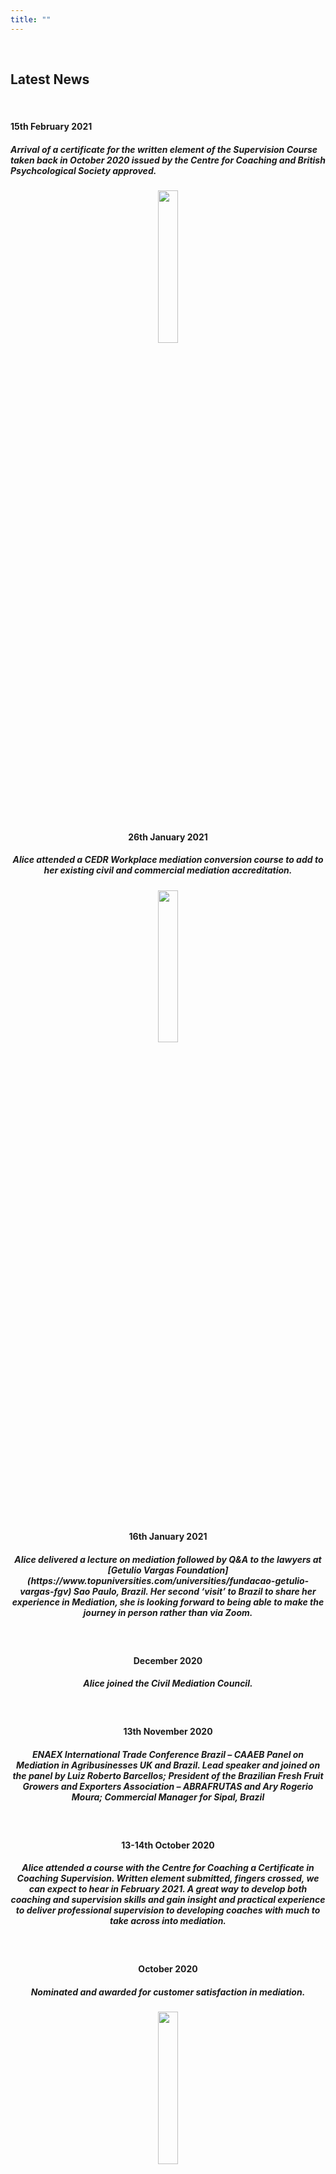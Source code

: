 ```yaml
---
title: ""
---
```

<br>

## Latest News

<br>

#### <b> 15th February 2021 </b>
##### Arrival of a certificate for the written element of the Supervision Course taken back in October 2020 issued by the Centre for Coaching and British Psychcological Society approved. 

<center>
![](supervision.png){width=25%}

<br>

#### <b> 26th January 2021 </b>
##### Alice attended a CEDR Workplace mediation conversion course to add to her existing civil and commercial mediation accreditation.

<center>
![](Workplace Mediation.png){width=25%}

<br>

#### <b> 16th January 2021 </b>

##### Alice delivered a lecture on mediation followed by Q&A to the lawyers at [Getulio Vargas Foundation] (https://www.topuniversities.com/universities/fundacao-getulio-vargas-fgv)  Sao Paulo, Brazil.  Her second 'visit' to Brazil to share her experience in Mediation, she is looking forward to being able to make the journey in person rather than via Zoom. 

<br>

#### <b> December 2020 </b>
##### Alice joined the Civil Mediation Council.

<br>

#### <b> 13th November 2020 </b>
##### <b>ENAEX International Trade Conference Brazil – CAAEB Panel on Mediation in Agribusinesses UK and Brazil</b>. Lead speaker and joined on the panel by Luiz Roberto Barcellos; President of the Brazilian Fresh Fruit Growers and Exporters Association – ABRAFRUTAS and Ary Rogerio Moura; Commercial Manager for Sipal, Brazil

<br>

#### <b> 13-14th October 2020 </b>
##### Alice attended a course with the Centre for Coaching a Certificate in Coaching Supervision. Written element submitted, fingers crossed, we can expect to hear in February 2021. A great way to develop both coaching and supervision skills and gain insight and practical experience to deliver professional supervision to developing coaches with much to take across into mediation.

<br>

#### <b> October 2020 </b>
##### Nominated and awarded for customer satisfaction in mediation.

<center>
![](Gold Award.png){width=25%}

<br>

#### <b> 6-9th September 2020 </b>
##### 10th International Congress of ISCP across the three days of events. Alice was delighted to deliver a poster for a paper co-written with Dr Siobhain O’Riordan CPsychol FISCP with the snappy title “Positive psychology and coaching within the Welsh livestock farming sector: exploring the relationship with profitability and productivity when set against the sustainable future of farm businesses and the environment”.

<br>